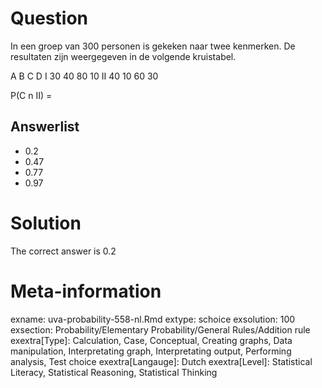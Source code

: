 Question
========

In een groep van 300 personen is gekeken naar twee kenmerken. De resultaten zijn weergegeven in de volgende kruistabel.

A B C D
I 30 40 80 10
II 40 10 60 30

P(C n II) =

Answerlist
----------
* 0.2
* 0.47
* 0.77
* 0.97

Solution
========

The correct answer is  0.2

Meta-information
================
exname: uva-probability-558-nl.Rmd
extype: schoice
exsolution: 100
exsection: Probability/Elementary Probability/General Rules/Addition rule
exextra[Type]: Calculation, Case, Conceptual, Creating graphs, Data manipulation, Interpretating graph, Interpretating output, Performing analysis, Test choice
exextra[Langauge]: Dutch
exextra[Level]: Statistical Literacy, Statistical Reasoning, Statistical Thinking
